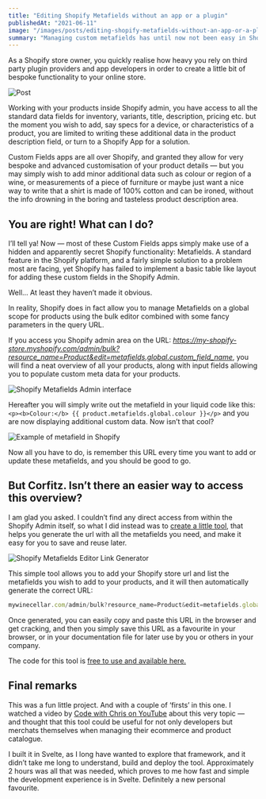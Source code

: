 ```yaml
---
title: "Editing Shopify Metafields without an app or a plugin"
publishedAt: "2021-06-11"
image: "/images/posts/editing-shopify-metafields-without-an-app-or-a-plugin/thumbnail.jpg"
summary: "Managing custom metafields has until now not been easy in Shopify. Let's do something about that."
---
```


As a Shopify store owner, you quickly realise how heavy you rely on third party plugin providers and app developers in order to create a little bit of bespoke functionality to your online store.

![Post](https://miro.medium.com/v2/resize:fit:2000/format:webp/1*L7l-kveCeAfGxdLVzBq3sA.jpeg)

Working with your products inside Shopify admin, you have access to all the standard data fields for inventory, variants, title, description, pricing etc. but the moment you wish to add, say specs for a device, or characteristics of a product, you are limited to writing these additional data in the product description field, or turn to a Shopify App for a solution.

Custom Fields apps are all over Shopify, and granted they allow for very bespoke and advanced customisation of your product details — but you may simply wish to add minor additional data such as colour or region of a wine, or measurements of a piece of furniture or maybe just want a nice way to write that a shirt is made of 100% cotton and can be ironed, without the info drowning in the boring and tasteless product description area.

## You are right! What can I do?

I’ll tell ya! Now — most of these Custom Fields apps simply make use of a hidden and apparently secret Shopify functionality: Metafields. A standard feature in the Shopify platform, and a fairly simple solution to a problem most are facing, yet Shopify has failed to implement a basic table like layout for adding these custom fields in the Shopify Admin.

Well… At least they haven’t made it obvious.

In reality, Shopify does in fact allow you to manage Metafields on a global scope for products using the bulk editor combined with some fancy parameters in the query URL.

If you access you Shopify admin area on the URL: *https://my-shopify-store.myshopify.com/admin/bulk?resource_name=Product&edit=metafields.global.custom_field_name*, you will find a neat overview of all your products, along with input fields allowing you to populate custom meta data for your products.

![Shopify Metafields Admin interface](https://miro.medium.com/v2/resize:fit:2000/format:webp/1*b_Vz6Ic7x3virN2F958ZkA.jpeg "The Bulk editor with custom metafields in Shopify Admin")

Hereafter you will simply write out the metafield in your liquid code like this: `<p><b>Colour:</b> {{ product.metafields.global.colour }}</p>` and you are now displaying additional custom data. Now isn’t that cool?

![Example of metafield in Shopify](https://miro.medium.com/v2/resize:fit:1248/format:webp/1*WBskUeTPYK9AEmLHNyE3NQ.png "Example of what metafields can be used for on a product page.")

Now all you have to do, is remember this URL every time you want to add or update these metafields, and you should be good to go.

## But Corfitz. Isn’t there an easier way to access this overview?

I am glad you asked. I couldn’t find any direct access from within the Shopify Admin itself, so what I did instead was to [create a little tool](https://shopify-metafields-editor-link.vercel.app/), that helps you generate the url with all the metafields you need, and make it easy for you to save and reuse later.

![Shopify Metafields Editor Link Generator](https://miro.medium.com/v2/resize:fit:2000/format:webp/1*r4UIQzls4WoQ3eB_I-exRg.png "Shopify Metafields Editor Link Generator (Now — that’s a mouth full)")

This simple tool allows you to add your Shopify store url and list the metafields you wish to add to your products, and it will then automatically generate the correct URL:

```js
mywinecellar.com/admin/bulk?resource_name=Product&edit=metafields.global.colour%2Cmetafields.global.region%2Cmetafields.global.year
```

Once generated, you can easily copy and paste this URL in the browser and get cracking, and then you simply save this URL as a favourite in your browser, or in your documentation file for later use by you or others in your company.

The code for this tool is [free to use and available here.](https://github.com/imCorfitz/shopify-metafields-editor-link)

## Final remarks

This was a fun little project. And with a couple of ‘firsts’ in this one. I watched a video by [Code with Chris on YouTube](https://www.youtube.com/watch?v=UbwhADWZzvQ) about this very topic — and thought that this tool could be useful for not only developers but merchats themselves when managing their ecommerce and product catalogue.

I built it in Svelte, as I long have wanted to explore that framework, and it didn’t take me long to understand, build and deploy the tool. Approximately 2 hours was all that was needed, which proves to me how fast and simple the development experience is in Svelte. Definitely a new personal favourite.
